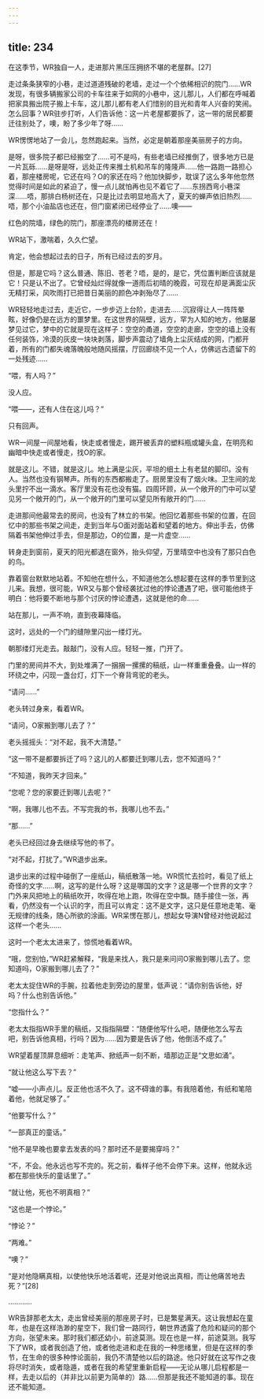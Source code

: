 ```yaml
---
---
---
```

title: 234
---



在这季节，WR独自一人，走进那片黑压压拥挤不堪的老屋群。[27]

走过条条狭窄的小巷，走过道道残破的老墙，走过一个个依稀相识的院门……WR发现，有很多辆搬家公司的卡车往来于如网的小巷中，这儿那儿，人们都在呼喊着把家具搬出院子搬上卡车，这儿那儿都有老人们惜别的目光和青年人兴奋的笑闹。怎么回事？WR驻步打听，人们告诉他：这一片老屋都要拆了，这一带的居民都要迁往别处了，噢，盼了多少年了呀……

WR愣愣地站了一会儿，忽然跑起来。当然，必定是朝着那座美丽房子的方向。

是呀，很多院子都已经搬空了……可不是吗，有些老墙已经推倒了，很多地方已是一片瓦砾……是呀是呀，远处正传来推土机和吊车的隆隆声……他一路跑一路担心着，那座楼房呢，它还在吗？O的家还在吗？他加快脚步，耽误了这么多年他忽然觉得时间是如此的紧迫了，慢一点儿就怕再也见不着它了……东拐西弯小巷深深……唔，那排白杨树还在，只是比过去明显地高大了，夏天的蝉声依旧热烈……唔，那个小油盐店也还在，但门窗紧闭已经停业了……噢——

红色的院墙，绿色的院门，那座漂亮的楼房还在！

WR站下，激喘着，久久伫望。

肯定，他会想起过去的日子，所有已经过去的岁月。

但是，那是它吗？这么普通、陈旧、苍老？唔，是的，是它，凭位置判断应该就是它！只是认不出了。它曾经灿烂得就像一道雨后初晴的晚霞，可现在却是满面尘灰无精打采，风吹雨打已把昔日美丽的颜色冲剥殆尽了……

WR轻轻地走过去，走近它，一步步迈上台阶，走进去……沉寂得让人一阵阵晕眩，好像仍是在远方的噩梦里。在这世界的隔壁，远方，罕为人知的地方，他屡屡梦见过它，梦中的它就是现在这样子：空空的甬道，空空的走廊，空空的墙上没有任何装饰，冷漠的灰皮一块块剥落，脚步声震动了墙角上尘灰结成的网，门都开着，所有的门都失魂落魄般地随风摇摆，厅回廊绕不见一个人，仿佛远古遗留下的一处残迹……

“喂，有人吗？”

没人应。

“喂——，还有人住在这儿吗？”

只有回声。

WR一间屋一间屋地看，快走或者慢走，踢开被丢弃的塑料瓶或罐头盒，在明亮和幽暗中快走或者慢走，找O的家。

就是这儿。不错，就是这儿。地上满是尘灰，平坦的细土上有老鼠的脚印。没有人。当然也没有钢琴声。所有的东西都搬走了。厨房里没有了烟火味。卫生间的龙头里拧不出一滴水。客厅里没有花也没有猫。四周环顾，从一个敞开的门中可以望见另一个敞开的门，从一个敞开的门里可以望见所有敞开的门……

走进那间他最常去的房间，也没有了林立的书架。他回忆着那些书架的位置，在回忆中的那些书架之间走，走到当年与O面对面站着和望着的地方。伸出手去，仿佛隔着书架他伸过手去，但是那边，O的位置，是一片虚空……

转身走到窗前，夏天的阳光都退在窗外，抬头仰望，万里晴空中也没有了那只白色的鸟。

靠着窗台默默地站着。不知他在想什么，不知道他怎么想起要在这样的季节里到这儿来。我想，很可能，WR又与那个曾经袭扰过他的悖论遭遇了吧，很可能他终于明白：他将要不断地与那个讨厌的悖论遭遇，这就是他的命……

站在那儿，一声不响，直到夜幕降临。

这时，远处的一个门的缝隙里闪出一缕灯光。

朝那缕灯光走去。敲敲门，没有人应。轻轻一推，门开了。

门里的房间并不大，到处堆满了一捆捆一摞摞的稿纸，山一样重重叠叠。山一样的环绕之中，闪现一盏台灯，灯下一个脊背弯驼的老头。

“请问……”

老头转过身来，看着WR。

“请问，O家搬到哪儿去了？”

老头摇摇头：“对不起，我不大清楚。”

“这一带不是都要拆迁了吗？这儿的人都要迁到哪儿去，您不知道吗？”

“不知道，我昨天才回来。”

“您呢？您的家要迁到哪儿去呢？”

“啊，我哪儿也不去。不写完我的书，我哪儿也不去。”

“那……”

老头已经回过身去继续写他的书了。

“对不起，打扰了。”WR退步出来。

退步出来的过程中碰倒了一座纸山，稿纸散落一地。WR慌忙去捡时，看见了纸上奇怪的文字……啊，这写的是什么呀？这是哪国的文字？这是哪一个世界的文字？门外来风把地上的稿纸吹开，吹得在地上跑，吹得在空中飘。随手接住一张，再看，仍然没有一个认识的字，而且可以肯定：这不是文字，这只是任意地走笔、毫无规律的线条，随心所欲的涂画。WR呆愣在那儿，想起女导演N曾经对他说起过这样一个老头……

这时一个老太太进来了，惊慌地看着WR。

“哦，您别怕，”WR赶紧解释，“我是来找人，我只是来问问O家搬到哪儿去了。您知道吗，O家搬到哪儿去了？”

老太太捉住WR的手腕，拉着他走到旁边的屋里，低声说：“请你别告诉他，好吗？什么也别告诉他。”

“您指什么？”

老太太指指WR手里的稿纸，又指指隔壁：“随便他写什么吧，随便他怎么写去吧，别告诉他真相，行吗？因为……因为要是告诉了他，他倒活不成了。”

WR望着屋顶屏息细听：走笔声、掀纸声一刻不断，墙那边正是“文思如涌”。

“就让他这么写下去？”

“嘘——小声点儿。反正他也活不久了。这不碍谁的事。有我陪着他，有纸和笔陪着他，他就足够了。”

“他要写什么？”

“一部真正的童话。”

“他不是早晚也要拿去发表的吗？那时还不是要揭穿吗？”

“不，不会。他永远也写不完的。死之前，看样子他不会停下来。这样，他就永远都在那些快乐的童话里了。”

“就让他，死也不明真相？”

“这也是一个悖论。”

“悖论？”

“两难。”

“噢？”

“是对他隐瞒真相，以使他快乐地活着呢，还是对他说出真相，而让他痛苦地去死？”[28]

…………

WR告辞那老太太，走出曾经美丽的那座房子时，已是繁星满天。这让我想起在童年，也是在这样浩渺的星空下，我们曾一路同行，朝世界透露了危险和疑问的那个方向，张望未来。那时我们都还幼小，前途莫测。现在也是一样，前途莫测。我写下了WR，或者我创造了他，或者他走进和走在我的一种思绪里，但是在这样的季节，在生命的很多种悖论面前，我仍不清楚他以后的路途。他只好就在这写作之夜将尽时消失，或者隐遁，或者在我的希望里重新启程——无论从哪儿启程都是一样，去走以后的（并非比以前更为简单的）路……但那是我还不能知道的事。现在还不能知道。